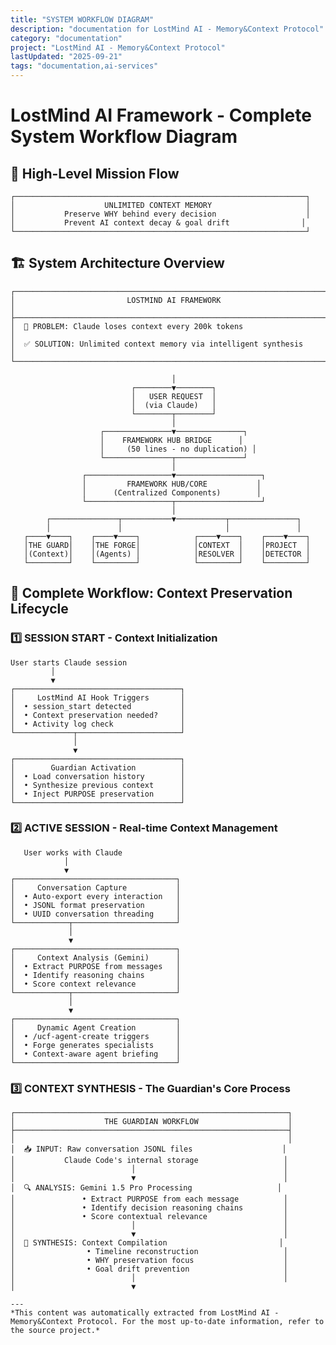 ```yaml
---
title: "SYSTEM WORKFLOW DIAGRAM"
description: "documentation for LostMind AI - Memory&Context Protocol"
category: "documentation"
project: "LostMind AI - Memory&Context Protocol"
lastUpdated: "2025-09-21"
tags: "documentation,ai-services"
---
```


# LostMind AI Framework - Complete System Workflow Diagram

## 🎯 High-Level Mission Flow
```
┌─────────────────────────────────────────────────────────────────┐
│                    UNLIMITED CONTEXT MEMORY                     │
│           Preserve WHY behind every decision                    │
│           Prevent AI context decay & goal drift                │
└─────────────────────────────────────────────────────────────────┘
```

## 🏗️ System Architecture Overview

```
┌──────────────────────────────────────────────────────────────────────────┐
│                         LOSTMIND AI FRAMEWORK                            │
├──────────────────────────────────────────────────────────────────────────┤
│  🎯 PROBLEM: Claude loses context every 200k tokens                     │
│  ✅ SOLUTION: Unlimited context memory via intelligent synthesis        │
└──────────────────────────────────────────────────────────────────────────┘

                                    │
                           ┌────────▼────────┐
                           │   USER REQUEST  │
                           │  (via Claude)   │
                           └────────┬────────┘
                                    │
                    ┌───────────────▼───────────────┐
                    │    FRAMEWORK HUB BRIDGE      │
                    │     (50 lines - no duplication) │
                    └───────────────┬───────────────┘
                                    │
                ┌───────────────────▼───────────────────┐
                │         FRAMEWORK HUB/CORE           │
                │      (Centralized Components)        │
                └───────────────────┬───────────────────┘
                                    │
        ┌───────────────┬───────────▼───────────┬───────────────┐
        │               │                       │               │
   ┌────▼────┐    ┌────▼────┐            ┌────▼────┐    ┌────▼────┐
   │THE GUARD│    │THE FORGE│            │CONTEXT  │    │PROJECT  │
   │(Context)│    │(Agents) │            │RESOLVER │    │DETECTOR │
   └─────────┘    └─────────┘            └─────────┘    └─────────┘
```

## 🔄 Complete Workflow: Context Preservation Lifecycle

### 1️⃣ **SESSION START** - Context Initialization
```
User starts Claude session
         │
         ▼
┌─────────────────────────────────────┐
│     LostMind AI Hook Triggers       │
│  • session_start detected           │
│  • Context preservation needed?     │
│  • Activity log check               │
└─────────────┬───────────────────────┘
              │
              ▼
┌─────────────────────────────────────┐
│        Guardian Activation          │
│  • Load conversation history        │
│  • Synthesize previous context      │
│  • Inject PURPOSE preservation      │
└─────────────────────────────────────┘
```

### 2️⃣ **ACTIVE SESSION** - Real-time Context Management
```
   User works with Claude
            │
            ▼
┌────────────────────────────────────┐
│     Conversation Capture           │
│  • Auto-export every interaction   │
│  • JSONL format preservation       │
│  • UUID conversation threading     │
└────────────┬───────────────────────┘
             │
             ▼
┌────────────────────────────────────┐
│     Context Analysis (Gemini)      │
│  • Extract PURPOSE from messages   │
│  • Identify reasoning chains       │
│  • Score context relevance         │
└────────────┬───────────────────────┘
             │
             ▼ 
┌────────────────────────────────────┐
│     Dynamic Agent Creation         │
│  • /ucf-agent-create triggers      │
│  • Forge generates specialists     │
│  • Context-aware agent briefing    │
└────────────────────────────────────┘
```

### 3️⃣ **CONTEXT SYNTHESIS** - The Guardian's Core Process
```
┌─────────────────────────────────────────────────────────────┐
│                    THE GUARDIAN WORKFLOW                    │
├─────────────────────────────────────────────────────────────┤
│                                                             │
│  📥 INPUT: Raw conversation JSONL files                    │
│           Claude Code's internal storage                   │
│                          │                                 │
│                          ▼                                 │
│  🔍 ANALYSIS: Gemini 1.5 Pro Processing                   │
│               • Extract PURPOSE from each message          │
│               • Identify decision reasoning chains         │
│               • Score contextual relevance                 │
│                          │                                 │
│                          ▼                                 │
│  🧠 SYNTHESIS: Context Compilation                         │
│                • Timeline reconstruction                   │
│                • WHY preservation focus                    │
│                • Goal drift prevention                     │
│                          │                                 │
│                          ▼           

---
*This content was automatically extracted from LostMind AI - Memory&Context Protocol. For the most up-to-date information, refer to the source project.*
